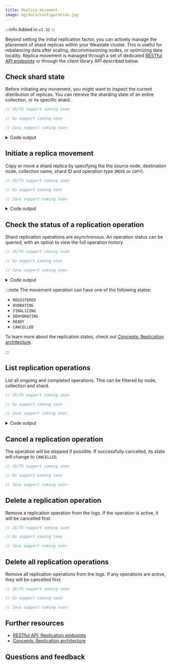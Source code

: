```yaml
---
title: Replica movement
image: og/docs/configuration.jpg
---
```


:::info Added in `v1.32`
:::

Beyond setting the initial replication factor, you can actively manage the placement of shard replicas within your Weaviate cluster. This is useful for rebalancing data after scaling, decommissioning nodes, or optimizing data locality. Replica movement is managed through a set of dedicated [RESTful API endpoints](/docs/weaviate/api/rest.md) or through the client library API described below.

## Check shard state

Before initiating any movement, you might want to inspect the current distribution of replicas. You can retrieve the sharding state of an entire collection, or its specific shard.


<Tabs groupId="languages">
  <TabItem value="py" label="Python Client v4">
    <FilteredTextBlock
      text={PyCode}
      startMarker="# START CheckShardingState"
      endMarker="# END CheckShardingState"
      language="py"
    />
  </TabItem>
  <TabItem value="js" label="JS/TS Client v3">

```typescript
// JS/TS support coming soon
```

</TabItem>
<TabItem value="go" label="Go">

```go
// Go support coming soon
```

</TabItem>
<TabItem value="java" label="Java">

```java
// Java support coming soon
```

</TabItem>
</Tabs>

<details>
  <summary>Code output</summary>

```
Shards in 'MyReplicatedDocCollection': ['0QK7V2bbAHQ2', 'arxzWNklLIU7', 'w5OcBGbNvRt4']
Nodes for shard '0QK7V2bbAHQ2': ['node3', 'node1']
Nodes for shard 'arxzWNklLIU7': ['node1', 'node2']
Nodes for shard 'w5OcBGbNvRt4': ['node2', 'node3']
```

</details>

## Initiate a replica movement

Copy or move a shard replica by specifying the the source node, destination node, collection name, shard ID and operation type (`MOVE` or `COPY`).

<Tabs groupId="languages">
<TabItem value="py" label="Python Client v4">
<FilteredTextBlock
text={PyCode}
startMarker="# START ReplicateShard"
endMarker="# END ReplicateShard"
language="py"
/>
</TabItem>
<TabItem value="js" label="JS/TS Client v3">

```typescript
// JS/TS support coming soon
```

</TabItem>
<TabItem value="go" label="Go">

```go
// Go support coming soon
```

</TabItem>
<TabItem value="java" label="Java">

```java
// Java support coming soon
```

</TabItem>
</Tabs>

<details>
  <summary>Code output</summary>

```
Replication initiated, ID: 32536c0e-09e1-4ea1-a2c5-e85af10a9d58
```

</details>

## Check the status of a replication operation

Shard replication operations are asynchronous. An operation status can be queried, with an option to view the full operation history.

<Tabs groupId="languages">
<TabItem value="py" label="Python Client v4">
<FilteredTextBlock
text={PyCode}
startMarker="# START CheckOperationStatus"
endMarker="# END CheckOperationStatus"
language="py"
/>
</TabItem>
<TabItem value="js" label="JS/TS Client v3">

```typescript
// JS/TS support coming soon
```

</TabItem>
<TabItem value="go" label="Go">

```go
// Go support coming soon
```

</TabItem>
<TabItem value="java" label="Java">

```java
// Java support coming soon
```

</TabItem>
</Tabs>

<details>
  <summary>Code output</summary>

```
Status for f771aae1-f3c4-4fac-bae6-90597e8c70bd: ReplicateOperationStatus(state=<ReplicateOperationState.FINALIZING: 'FINALIZING'>, errors=[])
History for f771aae1-f3c4-4fac-bae6-90597e8c70bd: [ReplicateOperationStatus(state=<ReplicateOperationState.REGISTERED: 'REGISTERED'>, errors=[]), ReplicateOperationStatus(state=<ReplicateOperationState.HYDRATING: 'HYDRATING'>, errors=[])]
```

</details>

:::note
The movement operation can have one of the following states:

- `REGISTERED`
- `HYDRATING`
- `FINALIZING`
- `DEHYDRATING`
- `READY`
- `CANCELLED`

To learn more about the replication states, check out [Concepts: Replication architecture](/docs/weaviate/concepts/replication-architecture/consistency.md#replica-movement).

:::

## List replication operations

List all ongoing and completed operations. This can be filtered by node, collection and shard.

<Tabs groupId="languages">
<TabItem value="py" label="Python Client v4">
<FilteredTextBlock
text={PyCode}
startMarker="# START ListReplicationOperations"
endMarker="# END ListReplicationOperations"
language="py"
/>
</TabItem>
<TabItem value="js" label="JS/TS Client v3">

```typescript
// JS/TS support coming soon
```

</TabItem>
<TabItem value="go" label="Go">

```go
// Go support coming soon
```

</TabItem>
<TabItem value="java" label="Java">

```java
// Java support coming soon
```

</TabItem>
</Tabs>

<details>
  <summary>Code output</summary>

```
Total replication operations: 1
Filtered operations for collection 'MyReplicatedDocCollection' on 'node3': 1
```

</details>

## Cancel a replication operation

The operation will be stopped if possible. If successfully cancelled, its state will change to `CANCELLED`.

<Tabs groupId="languages">
<TabItem value="py" label="Python Client v4">
<FilteredTextBlock
text={PyCode}
startMarker="# START CancelOperation"
endMarker="# END CancelOperation"
language="py"
/>
</TabItem>
<TabItem value="js" label="JS/TS Client v3">

```typescript
// JS/TS support coming soon
```

</TabItem>
<TabItem value="go" label="Go">

```go
// Go support coming soon
```

</TabItem>
<TabItem value="java" label="Java">

```java
// Java support coming soon
```

</TabItem>
</Tabs>

## Delete a replication operation

Remove a replication operation from the logs. If the operation is active, it will be cancelled first.

<Tabs groupId="languages">
<TabItem value="py" label="Python Client v4">
<FilteredTextBlock
text={PyCode}
startMarker="# START DeleteOperationRecord"
endMarker="# END DeleteOperationRecord"
language="py"
/>
</TabItem>
<TabItem value="js" label="JS/TS Client v3">

```typescript
// JS/TS support coming soon
```

</TabItem>
<TabItem value="go" label="Go">

```go
// Go support coming soon
```

</TabItem>
<TabItem value="java" label="Java">

```java
// Java support coming soon
```

</TabItem>
</Tabs>

## Delete all replication operations

Remove all replication operations from the logs. If any operations are active, they will be cancelled first.

<Tabs groupId="languages">
<TabItem value="py" label="Python Client v4">
<FilteredTextBlock
text={PyCode}
startMarker="# START DeleteAllOperationRecords"
endMarker="# END DeleteAllOperationRecords"
language="py"
/>
</TabItem>
<TabItem value="js" label="JS/TS Client v3">

```typescript
// JS/TS support coming soon
```

</TabItem>
<TabItem value="go" label="Go">

```go
// Go support coming soon
```

</TabItem>
<TabItem value="java" label="Java">

```java
// Java support coming soon
```

</TabItem>
</Tabs>

## Further resources

- [RESTful API: Replication endpoints](/docs/weaviate/api/rest.md)
- [Concepts: Replication architecture](/docs/weaviate/concepts/replication-architecture/consistency.md#replica-movement)

## Questions and feedback


<DocsFeedback />
